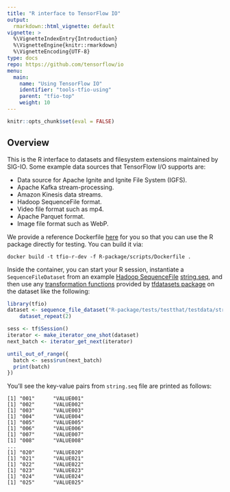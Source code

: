 ```yaml
---
title: "R interface to TensorFlow IO"
output: 
  rmarkdown::html_vignette: default
vignette: >
  %\VignetteIndexEntry{Introduction}
  %\VignetteEngine{knitr::rmarkdown}
  %\VignetteEncoding{UTF-8}
type: docs
repo: https://github.com/tensorflow/io
menu:
  main:
    name: "Using TensorFlow IO"
    identifier: "tools-tfio-using"
    parent: "tfio-top"
    weight: 10
---
```


```r
knitr::opts_chunk$set(eval = FALSE)
```

## Overview

This is the R interface to datasets and filesystem extensions maintained by SIG-IO. Some example data sources that TensorFlow I/O supports are:

* Data source for Apache Ignite and Ignite File System (IGFS).
* Apache Kafka stream-processing.
* Amazon Kinesis data streams.
* Hadoop SequenceFile format.
* Video file format such as mp4.
* Apache Parquet format.
* Image file format such as WebP.

We provide a reference Dockerfile [here](https://github.com/tensorflow/io/blob/master/R-package/scripts/Dockerfile) for you
so that you can use the R package directly for testing. You can build it via:
```
docker build -t tfio-r-dev -f R-package/scripts/Dockerfile .
```

Inside the container, you can start your R session, instantiate a `SequenceFileDataset`
from an example [Hadoop SequenceFile](https://cwiki.apache.org/confluence/display/hadoop/SequenceFile)
[string.seq](https://github.com/tensorflow/io/blob/master/R-package/tests/testthat/testdata/string.seq), and then use any [transformation functions](https://tensorflow.rstudio.com/tools/tfdatasets/articles/introduction.html#transformations) provided by [tfdatasets package](https://tensorflow.rstudio.com/tools/tfdatasets/) on the dataset like the following:

```r
library(tfio)
dataset <- sequence_file_dataset("R-package/tests/testthat/testdata/string.seq") %>%
    dataset_repeat(2)

sess <- tf$Session()
iterator <- make_iterator_one_shot(dataset)
next_batch <- iterator_get_next(iterator)

until_out_of_range({
  batch <- sess$run(next_batch)
  print(batch)
})
```

You'll see the key-value pairs from `string.seq` file are printed as follows:

```
[1] "001"      "VALUE001"
[1] "002"      "VALUE002"
[1] "003"      "VALUE003"
[1] "004"      "VALUE004"
[1] "005"      "VALUE005"
[1] "006"      "VALUE006"
[1] "007"      "VALUE007"
[1] "008"      "VALUE008"
...
[1] "020"      "VALUE020"
[1] "021"      "VALUE021"
[1] "022"      "VALUE022"
[1] "023"      "VALUE023"
[1] "024"      "VALUE024"
[1] "025"      "VALUE025"
```
